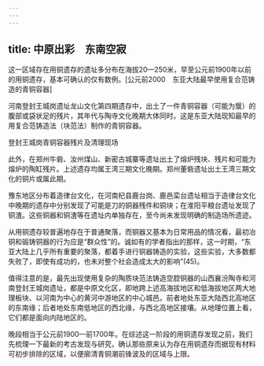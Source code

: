 ```yaml
---
---
---
```

title: 中原出彩　东南空寂
---




这一区域存在用铜遗存的遗址多分布在海拔20—250米，早至公元前1900年以前的用铜遗存，基本可确认的仅有数例。[公元前2000　东亚大陆最早使用复合范铸造的青铜容器]

河南登封王城岗遗址龙山文化第四期遗存中，出土了一件青铜容器（可能为鬶）的腹部或袋状足的残片，其年代与陶寺文化晚期大体同时。这是东亚大陆现知最早的用复合范铸造法（块范法）制作的青铜容器。

登封王城岗青铜容器残片及清理现场



此外，在郑州牛砦、汝州煤山、新密古城寨等遗址出土了熔炉残块、残片和可能为熔炉的陶缸残片。上述遗存均属王湾三期文化晚期。郑州董砦遗址出土王湾三期文化的铜片或属此期。

豫东地区分布着造律台文化，在河南杞县鹿台岗、鹿邑栾台遗址相当于造律台文化中晚期的遗存中分别发现了可能是刀的铜器残件和铜块；在淮阳平粮台遗址发现了铜渣。这些铜器和铜渣等在遗址内单独存在，至今尚未发现明确的制造场所遗迹。

从用铜遗存较普遍地存在于普通聚落，而铜器又基本为日常用品的情况看，最初冶铜和锻铸铜器的行为应是“群众性”的。诚如有的学者指出的那样，这一时期，“东亚大陆上几乎所有重要的聚落，都着手进行铜器铸造的实验，这些实验，大多数都失败了，即使有成功的，也未对整个社会造成太大的影响”(45)。

值得注意的是，最先出现使用复杂的陶质块范法铸造空腔铜器的山西襄汾陶寺和河南登封王城岗遗址，都是中原文化区，即地跨上述高海拔地区和低海拔地区两大地理板块、以河南为中心的黄河中游地区的中心城邑。前者地处东亚大陆西北高地区的东南缘；后者地处东南低地区的西北缘，与西北高地区接壤。从地理位置上看，它们都是面向内陆地区的。




晚段相当于公元前1900—前1700年。在综述这一阶段的用铜遗存发现之前，我们先梳理一下最新的考古发现与研究，确认那些原来认为存在用铜遗存而据现有材料可初步排除的区域，以便廓清青铜潮前锋波及的区域与上限。